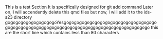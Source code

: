 This is a test Section
It is specifically designed for git add command
Later on, I will accendently delete this qmd files
but now, I will add it to the ids-s23 directory
gogogogogogogogogogoYesgogogogogogogogogogogogogogogogogogogogogogogogogoggogogogogogogogogoggogogogogogogogogogogo
this are the short line which contains less than 80 characters